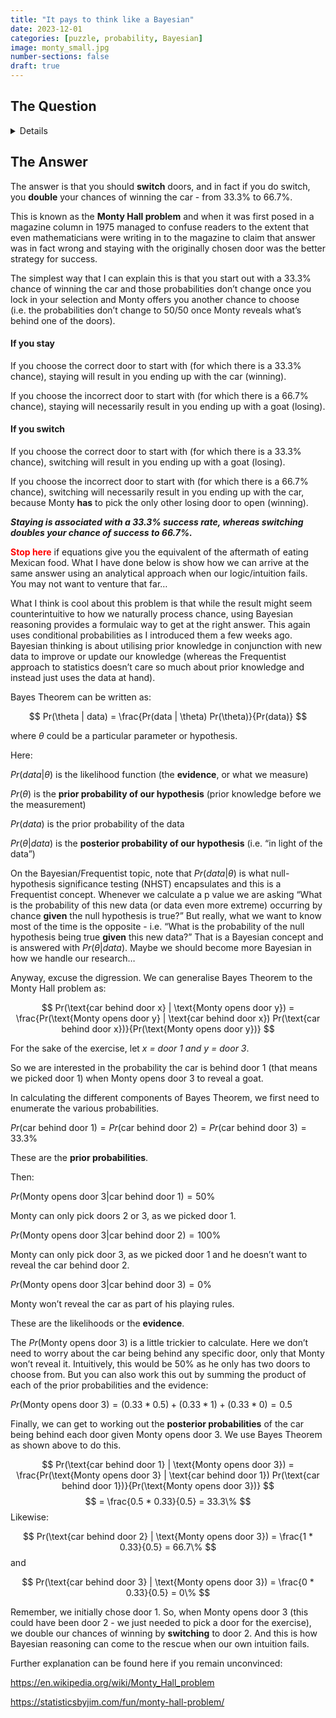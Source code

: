 ```yaml
---
title: "It pays to think like a Bayesian"
date: 2023-12-01
categories: [puzzle, probability, Bayesian]
image: monty_small.jpg
number-sections: false
draft: true
---
```


## The Question

<details>

Recall that the question this week was to choose between:

A\) Switch to another door.

B\) Stay with your original door.

C\) It doesn't matter if you switch or stay.

![](images/monty.png)

</details>

## The Answer

The answer is that you should **switch** doors, and in fact if you do switch, you **double** your chances of winning the car - from 33.3% to 66.7%.

This is known as the **Monty Hall problem** and when it was first posed in a magazine column in 1975 managed to confuse readers to the extent that even mathematicians were writing in to the magazine to claim that answer was in fact wrong and staying with the originally chosen door was the better strategy for success.

The simplest way that I can explain this is that you start out with a 33.3% chance of winning the car and those probabilities don't change once you lock in your selection and Monty offers you another chance to choose (i.e. the probabilities don't change to 50/50 once Monty reveals what's behind one of the doors).

#### If you stay

If you choose the correct door to start with (for which there is a 33.3% chance), staying will result in you ending up with the car (winning).

If you choose the incorrect door to start with (for which there is a 66.7% chance), staying will necessarily result in you ending up with a goat (losing).

#### If you switch

If you choose the correct door to start with (for which there is a 33.3% chance), switching will result in you ending up with a goat (losing).

If you choose the incorrect door to start with (for which there is a 66.7% chance), switching will necessarily result in you ending up with the car, because Monty **has** to pick the only other losing door to open (winning).

***Staying is associated with a 33.3% success rate, whereas switching doubles your chance of success to 66.7%.***

<FONT COLOR = red>**Stop here**</FONT> if equations give you the equivalent of the aftermath of eating Mexican food. What I have done below is show how we can arrive at the same answer using an analytical approach when our logic/intuition fails. You may not want to venture that far...

What I think is cool about this problem is that while the result might seem counterintuitive to how we naturally process chance, using Bayesian reasoning provides a formulaic way to get at the right answer. This again uses conditional probabilities as I introduced them a few weeks ago. Bayesian thinking is about utilising prior knowledge in conjunction with new data to improve or update our knowledge (whereas the Frequentist approach to statistics doesn't care so much about prior knowledge and instead just uses the data at hand).

Bayes Theorem can be written as:

$$
Pr(\theta | data) = \frac{Pr(data | \theta) Pr(\theta)}{Pr(data)}
$$

where $\theta$ could be a particular parameter or hypothesis.

Here:

$Pr(data | \theta)$ is the likelihood function (the **evidence**, or what we measure)

$Pr(\theta)$ is the **prior probability of our hypothesis** (prior knowledge before we the measurement)

$Pr(data)$ is the prior probability of the data

$Pr(\theta | data)$ is the **posterior probability of our hypothesis** (i.e. "in light of the data")

On the Bayesian/Frequentist topic, note that $Pr(data | \theta)$ is what null-hypothesis significance testing (NHST) encapsulates and this is a Frequentist concept. Whenever we calculate a p value we are asking "What is the probability of this new data (or data even more extreme) occurring by chance **given** the null hypothesis is true?" But really, what we want to know most of the time is the opposite - i.e. "What is the probability of the null hypothesis being true **given** this new data?" That is a Bayesian concept and is answered with $Pr(\theta | data)$. Maybe we should become more Bayesian in how we handle our research...

Anyway, excuse the digression. We can generalise Bayes Theorem to the Monty Hall problem as:

$$
Pr(\text{car behind door x} | \text{Monty opens door y}) = \frac{Pr(\text{Monty opens door y} | \text{car behind door x}) Pr(\text{car behind door x})}{Pr(\text{Monty opens door y})}
$$

For the sake of the exercise, let *x = door 1 and y = door 3*.

So we are interested in the probability the car is behind door 1 (that means we picked door 1) when Monty opens door 3 to reveal a goat.

In calculating the different components of Bayes Theorem, we first need to enumerate the various probabilities.

$Pr(\text{car behind door 1}) = Pr(\text{car behind door 2}) = Pr(\text{car behind door 3}) = 33.3\%$

These are the **prior probabilities**.

Then:

$Pr(\text{Monty opens door 3} | \text{car behind door 1}) = 50\%$

Monty can only pick doors 2 or 3, as we picked door 1.

$Pr(\text{Monty opens door 3} | \text{car behind door 2}) = 100\%$

Monty can only pick door 3, as we picked door 1 and he doesn't want to reveal the car behind door 2.

$Pr(\text{Monty opens door 3} | \text{car behind door 3}) = 0\%$

Monty won't reveal the car as part of his playing rules.

These are the likelihoods or the **evidence**.

The $Pr(\text{Monty opens door 3})$ is a little trickier to calculate. Here we don't need to worry about the car being behind any specific door, only that Monty won't reveal it. Intuitively, this would be $50\%$ as he only has two doors to choose from. But you can also work this out by summing the product of each of the prior probabilities and the evidence:

$Pr(\text{Monty opens door 3}) = (0.33 * 0.5) + (0.33 * 1) + (0.33 * 0) = 0.5$

Finally, we can get to working out the **posterior probabilities** of the car being behind each door given Monty opens door 3. We use Bayes Theorem as shown above to do this.

$$
Pr(\text{car behind door 1} | \text{Monty opens door 3}) = \frac{Pr(\text{Monty opens door 3} | \text{car behind door 1}) Pr(\text{car behind door 1})}{Pr(\text{Monty opens door 3})}
$$ $$
 = \frac{0.5 * 0.33}{0.5} = 33.3\%
$$ Likewise:

$$
Pr(\text{car behind door 2} | \text{Monty opens door 3})  = \frac{1 * 0.33}{0.5} = 66.7\%
$$ and

$$
Pr(\text{car behind door 3} | \text{Monty opens door 3})  = \frac{0 * 0.33}{0.5} = 0\%
$$

Remember, we initially chose door 1. So, when Monty opens door 3 (this could have been door 2 - we just needed to pick a door for the exercise), we double our chances of winning by **switching** to door 2. And this is how Bayesian reasoning can come to the rescue when our own intuition fails.

Further explanation can be found here if you remain unconvinced:

<https://en.wikipedia.org/wiki/Monty_Hall_problem>

<https://statisticsbyjim.com/fun/monty-hall-problem/>
